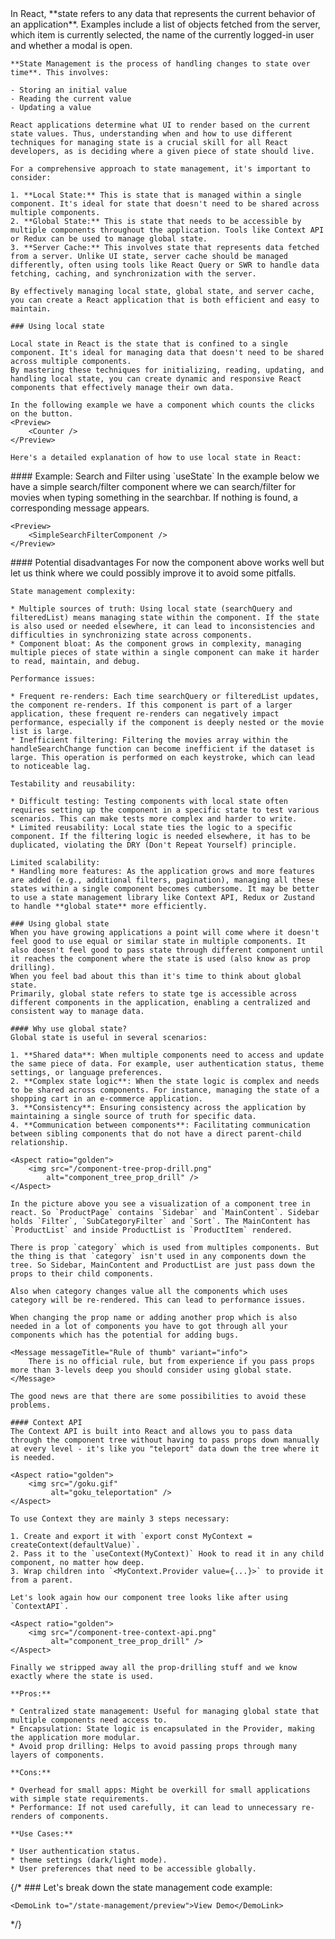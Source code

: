 
<Content>
    In React, **state refers to any data that represents the current behavior of an application**. Examples include a list of objects fetched from the server, which item is currently selected, the name of the currently logged-in user and whether a modal is open.

    **State Management is the process of handling changes to state over time**. This involves:

    - Storing an initial value
    - Reading the current value
    - Updating a value

    React applications determine what UI to render based on the current state values. Thus, understanding when and how to use different techniques for managing state is a crucial skill for all React developers, as is deciding where a given piece of state should live.

    For a comprehensive approach to state management, it's important to consider:

    1. **Local State:** This is state that is managed within a single component. It's ideal for state that doesn't need to be shared across multiple components.
    2. **Global State:** This is state that needs to be accessible by multiple components throughout the application. Tools like Context API or Redux can be used to manage global state.
    3. **Server Cache:** This involves state that represents data fetched from a server. Unlike UI state, server cache should be managed differently, often using tools like React Query or SWR to handle data fetching, caching, and synchronization with the server.

    By effectively managing local state, global state, and server cache, you can create a React application that is both efficient and easy to maintain.

    ### Using local state

    Local state in React is the state that is confined to a single component. It's ideal for managing data that doesn't need to be shared across multiple components.
    By mastering these techniques for initializing, reading, updating, and handling local state, you can create dynamic and responsive React components that effectively manage their own data.

    In the following example we have a component which counts the clicks on the button.
    <Preview>
        <Counter />
    </Preview>

    Here's a detailed explanation of how to use local state in React:
</Content>

<CounterExampleDoc />

<Content>
    #### Example: Search and Filter using `useState`
    In the example below we have a simple search/filter component where we can search/filter for movies when typing something in the searchbar. If nothing is found, a corresponding message appears.

    <Preview>
        <SimpleSearchFilterComponent />
    </Preview>
</Content>

<SimpleSearchFilterComponentDoc />

<Content>
    #### Potential disadvantages
    For now the component above works well but let us think where we could possibly improve it to avoid some pitfalls.

    State management complexity:

    * Multiple sources of truth: Using local state (searchQuery and filteredList) means managing state within the component. If the state is also used or needed elsewhere, it can lead to inconsistencies and difficulties in synchronizing state across components.
    * Component bloat: As the component grows in complexity, managing multiple pieces of state within a single component can make it harder to read, maintain, and debug.

    Performance issues:

    * Frequent re-renders: Each time searchQuery or filteredList updates, the component re-renders. If this component is part of a larger application, these frequent re-renders can negatively impact performance, especially if the component is deeply nested or the movie list is large.
    * Inefficient filtering: Filtering the movies array within the handleSearchChange function can become inefficient if the dataset is large. This operation is performed on each keystroke, which can lead to noticeable lag.

    Testability and reusability:

    * Difficult testing: Testing components with local state often requires setting up the component in a specific state to test various scenarios. This can make tests more complex and harder to write.
    * Limited reusability: Local state ties the logic to a specific component. If the filtering logic is needed elsewhere, it has to be duplicated, violating the DRY (Don't Repeat Yourself) principle.

    Limited scalability:
    * Handling more features: As the application grows and more features are added (e.g., additional filters, pagination), managing all these states within a single component becomes cumbersome. It may be better to use a state management library like Context API, Redux or Zustand to handle **global state** more efficiently.

    ### Using global state
    When you have growing applications a point will come where it doesn't feel good to use equal or similar state in multiple components. It also doesn't feel good to pass state through different component until it reaches the component where the state is used (also know as prop drilling).
    When you feel bad about this than it's time to think about global state.
    Primarily, global state refers to state tge is accessible across different components in the application, enabling a centralized and consistent way to manage data.

    #### Why use global state?
    Global state is useful in several scenarios:

    1. **Shared data**: When multiple components need to access and update the same piece of data. For example, user authentication status, theme settings, or language preferences.
    2. **Complex state logic**: When the state logic is complex and needs to be shared across components. For instance, managing the state of a shopping cart in an e-commerce application.
    3. **Consistency**: Ensuring consistency across the application by maintaining a single source of truth for specific data.
    4. **Communication between components**: Facilitating communication between sibling components that do not have a direct parent-child relationship.

    <Aspect ratio="golden">
        <img src="/component-tree-prop-drill.png"
            alt="component_tree_prop_drill" />
    </Aspect>

    In the picture above you see a visualization of a component tree in react. So `ProductPage` contains `Sidebar` and `MainContent`. Sidebar holds `Filter`, `SubCategoryFilter` and `Sort`. The MainContent has `ProductList` and inside ProductList is `ProductItem` rendered.

    There is prop `category` which is used from multiples components. But the thing is that `category` isn't used in any components down the tree. So Sidebar, MainContent and ProductList are just pass down the props to their child components.

    Also when category changes value all the components which uses category will be re-rendered. This can lead to performance issues.

    When changing the prop name or adding another prop which is also needed in a lot of components you have to got through all your components which has the potential for adding bugs.

    <Message messageTitle="Rule of thumb" variant="info">
        There is no official rule, but from experience if you pass props more than 3-levels deep you should consider using global state.
    </Message>

    The good news are that there are some possibilities to avoid these problems.

    #### Context API
    The Context API is built into React and allows you to pass data through the component tree without having to pass props down manually at every level - it's like you "teleport" data down the tree where it is needed.

    <Aspect ratio="golden">
        <img src="/goku.gif"
             alt="goku_teleportation" />
    </Aspect>

    To use Context they are mainly 3 steps necessary:

    1. Create and export it with `export const MyContext = createContext(defaultValue)`.
    2. Pass it to the `useContext(MyContext)` Hook to read it in any child component, no matter how deep.
    3. Wrap children into `<MyContext.Provider value={...}>` to provide it from a parent.
</Content>

<ContextApiExampleDoc />

<Content>

    Let's look again how our component tree looks like after using `ContextAPI`.

    <Aspect ratio="golden">
        <img src="/component-tree-context-api.png"
             alt="component_tree_prop_drill" />
    </Aspect>

    Finally we stripped away all the prop-drilling stuff and we know exactly where the state is used.

    **Pros:**

    * Centralized state management: Useful for managing global state that multiple components need access to.
    * Encapsulation: State logic is encapsulated in the Provider, making the application more modular.
    * Avoid prop drilling: Helps to avoid passing props through many layers of components.

    **Cons:**

    * Overhead for small apps: Might be overkill for small applications with simple state requirements.
    * Performance: If not used carefully, it can lead to unnecessary re-renders of components.

    **Use Cases:**

    * User authentication status.
    * theme settings (dark/light mode).
    * User preferences that need to be accessible globally.
</Content>

{/*
<Content>
    ### Let's break down the state management code example:

    <DemoLink to="/state-management/preview">View Demo</DemoLink>
</Content>

<ServerStateDoc />
*/}